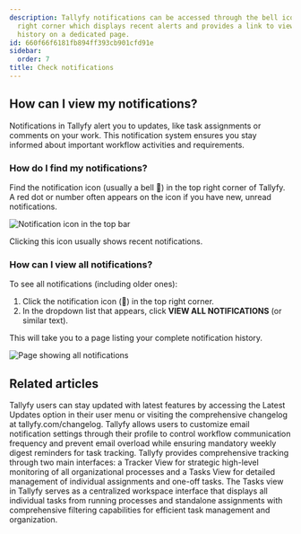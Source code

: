 ```yaml
---
description: Tallyfy notifications can be accessed through the bell icon in the top
  right corner which displays recent alerts and provides a link to view complete notification
  history on a dedicated page.
id: 660f66f6181fb894ff393cb901cfd91e
sidebar:
  order: 7
title: Check notifications
---
```


## How can I view my notifications?

Notifications in Tallyfy alert you to updates, like task assignments or comments on your work. This notification system ensures you stay informed about important workflow activities and requirements.

### How do I find my notifications?

Find the notification icon (usually a bell 🔔) in the top right corner of Tallyfy. A red dot or number often appears on the icon if you have new, unread notifications.

![Notification icon in the top bar](https://screenshots.tallyfy.com/tallyfy%2Fpro%2Fdesktop-light-show-notifications.png)

Clicking this icon usually shows recent notifications.

### How can I view all notifications?

To see all notifications (including older ones):

1. Click the notification icon (🔔) in the top right corner.
2. In the dropdown list that appears, click **VIEW ALL NOTIFICATIONS** (or similar text).

This will take you to a page listing your complete notification history.

![Page showing all notifications](https://screenshots.tallyfy.com/tallyfy%2Fpro%2Fdesktop-light-show-all-notifications.png)


## Related articles
<CardGrid>
<LinkTitleCard header="<b>Miscellaneous > Stay updated with Tallyfy's latest features</b>" href="/products/pro/miscellaneous/how-can-i-stay-updated-with-tallyfys-latest-features/" > Tallyfy users can stay updated with latest features by accessing the Latest Updates option in their user menu or visiting the comprehensive changelog at tallyfy.com/changelog. </LinkTitleCard>
<LinkTitleCard header="<b>Personal Settings > Manage email notifications</b>" href="/products/pro/settings/personal-settings/how-can-i-manage-email-notifications-in-tallyfy/" > Tallyfy allows users to customize email notification settings through their profile to control workflow communication frequency and prevent email overload while ensuring mandatory weekly digest reminders for task tracking. </LinkTitleCard>
<LinkTitleCard header="<b>Pro > Tracking</b>" href="/products/pro/tracking-and-tasks/" > Tallyfy provides comprehensive tracking through two main interfaces: a Tracker View for strategic high-level monitoring of all organizational processes and a Tasks View for detailed management of individual assignments and one-off tasks. </LinkTitleCard>
<LinkTitleCard header="<b>Tracking And Tasks > Tasks view</b>" href="/products/pro/tracking-and-tasks/tasks-view/" > The Tasks view in Tallyfy serves as a centralized workspace interface that displays all individual tasks from running processes and standalone assignments with comprehensive filtering capabilities for efficient task management and organization. </LinkTitleCard>
</CardGrid>
